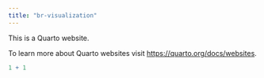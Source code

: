 ```yaml
---
title: "br-visualization"
---
```


This is a Quarto website.

To learn more about Quarto websites visit <https://quarto.org/docs/websites>.

```r
1 + 1
```
